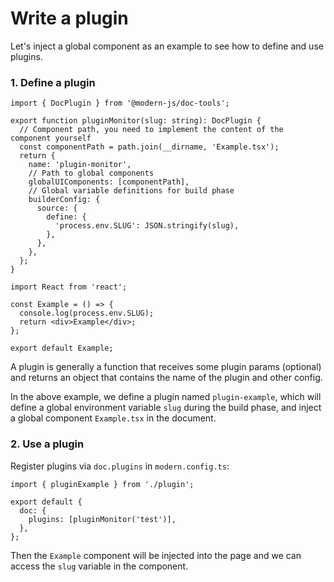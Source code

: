 # Write a plugin

Let's inject a global component as an example to see how to define and use plugins.

### 1. Define a plugin

```tsx title="plugin.ts"
import { DocPlugin } from '@modern-js/doc-tools';

export function pluginMonitor(slug: string): DocPlugin {
  // Component path, you need to implement the content of the component yourself
  const componentPath = path.join(__dirname, 'Example.tsx');
  return {
    name: 'plugin-monitor',
    // Path to global components
    globalUIComponents: [componentPath],
    // Global variable definitions for build phase
    builderConfig: {
      source: {
        define: {
          'process.env.SLUG': JSON.stringify(slug),
        },
      },
    },
  };
}
```

```tsx title="Example.tsx"
import React from 'react';

const Example = () => {
  console.log(process.env.SLUG);
  return <div>Example</div>;
};

export default Example;
```

A plugin is generally a function that receives some plugin params (optional) and returns an object that contains the name of the plugin and other config.

In the above example, we define a plugin named `plugin-example`, which will define a global environment variable `slug` during the build phase, and inject a global component `Example.tsx` in the document.

### 2. Use a plugin

Register plugins via `doc.plugins` in `modern.config.ts`:

```tsx title="modern.config.ts"
import { pluginExample } from './plugin';

export default {
  doc: {
    plugins: [pluginMonitor('test')],
  },
};
```

Then the `Example` component will be injected into the page and we can access the `slug` variable in the component.
